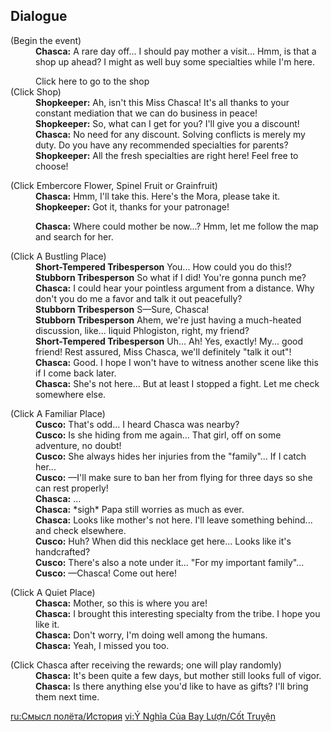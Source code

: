 {{Event Tabs}}
==Dialogue==
{{Dialogue Start}}
:{{Black Screen|Hmmm... What kind of specialty would mother like?}}

;(Begin the event)
:'''Chasca:''' A rare day off... I should pay mother a visit... Hmm, is that a shop up ahead? I might as well buy some specialties while I'm here.

:Click here to go to the shop
;(Click Shop)
:'''Shopkeeper:''' Ah, isn't this Miss Chasca! It's all thanks to your constant mediation that we can do business in peace!
:'''Shopkeeper:''' So, what can I get for you? I'll give you a discount!
:'''Chasca:''' No need for any discount. Solving conflicts is merely my duty. Do you have any recommended specialties for parents?
:'''Shopkeeper:''' All the fresh specialties are right here! Feel free to choose!

;(Click Embercore Flower, Spinel Fruit or Grainfruit)
:'''Chasca:''' Hmm, I'll take this. Here's the Mora, please take it.
:'''Shopkeeper:''' Got it, thanks for your patronage!

:'''Chasca:''' Where could mother be now...? Hmm, let me follow the map and search for her.

;(Click A Bustling Place)
:'''Short-Tempered Tribesperson''' You... How could you do this!?
:'''Stubborn Tribesperson''' So what if I did! You're gonna punch me?
:'''Chasca:''' I could hear your pointless argument from a distance. Why don't you do me a favor and talk it out peacefully?
:'''Stubborn Tribesperson''' S—Sure, Chasca!
:'''Stubborn Tribesperson''' Ahem, we're just having a much-heated discussion, like... liquid Phlogiston, right, my friend?
:'''Short-Tempered Tribesperson''' Uh... Ah! Yes, exactly! My... good friend! Rest assured, Miss Chasca, we'll definitely "talk it out"!
:'''Chasca:''' Good. I hope I won't have to witness another scene like this if I come back later.
:'''Chasca:''' She's not here... But at least I stopped a fight. Let me check somewhere else.

;(Click A Familiar Place)
:'''Cusco:''' That's odd... I heard Chasca was nearby?
:'''Cusco:''' Is she hiding from me again... That girl, off on some adventure, no doubt!
:'''Cusco:''' She always hides her injuries from the "family"... If I catch her...
:'''Cusco:''' —I'll make sure to ban her from flying for three days so she can rest properly!
:'''Chasca:''' ...
:'''Chasca:''' *sigh* Papa still worries as much as ever.
:'''Chasca:''' Looks like mother's not here. I'll leave something behind... and check elsewhere.
:'''Cusco:''' Huh? When did this necklace get here... Looks like it's handcrafted?
:'''Cusco:''' There's also a note under it... "For my important family"...
:'''Cusco:''' —Chasca! Come out here!

;(Click A Quiet Place)
:'''Chasca:''' Mother, so this is where you are!
:'''Chasca:''' I brought this interesting specialty from the tribe. I hope you like it.
:'''Chasca:''' Don't worry, I'm doing well among the humans.
:'''Chasca:''' Yeah, I missed you too.

;(Click Chasca after receiving the rewards; one will play randomly)
:'''Chasca:''' It's been quite a few days, but mother still looks full of vigor.
:'''Chasca:''' Is there anything else you'd like to have as gifts? I'll bring them next time.
{{Dialogue End}}

[[ru:Смысл полёта/История]]
[[vi:Ý Nghĩa Của Bay Lượn/Cốt Truyện]]